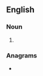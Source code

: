 {{also|zetta-meters}}

==English==

===Noun===
{{head|en|noun plural form}}

# {{plural of|zettameter|lang=en}}

===Anagrams===
* {{l|en|zettametres}}